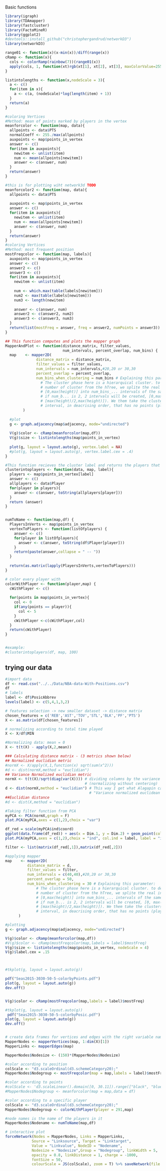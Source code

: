 
Basic functions
```r
library(igraph)
library(TDAmapper)
library(fastcluster)
library(FactoMineR)
library(ggplot2)
#devtools::install_github("christophergandrud/networkD3")
library(networkD3)

range01 <- function(x)(x-min(x))/diff(range(x))
cRamp <- function(x){
  cols <- colorRamp(rainbow(7))(range01(x))
  apply(cols, 1, function(xt)rgb(xt[1], xt[2], xt[3], maxColorValue=255))
} 

listintolengths <- function(x,nodeScale = 3){
  a <- c()
  for(item in x){
    a <- c(a, (nodeScale)*log(length(item) + 1))
  }
  return(a)
}

#coloring Vertices
#Method: mean of points marked by players in the vertex
meanforcolor <- function(map, data){
  allpoints <- data$PTS
  normalCoeff <- 255./max(allpoints)
  auxpoints <- map$points_in_vertex
  answer <- c()
  for(item in auxpoints){
    newitem <- unlist(item)
    num <- mean(allpoints[newitem])
    answer <- c(answer, num)
  }
  return(answer)
}

#this is for plotting wiht network3d TODO
meanforcolor2 <- function(map, data){
  allpoints <- data$PTS
  
  auxpoints <- map$points_in_vertex
  answer <- c()
  for(item in auxpoints){
    newitem <- unlist(item)
    num <- mean(allpoints[newitem])
    answer <- c(answer, num)
  }
  return(answer)
}
#coloring Vertices
#Method: most frequent position
mostFreqcolor <- function(map, labels){
  auxpoints <- map$points_in_vertex
  answer <- c()
  answer2 <- c()
  answer3 <- c()
  for(item in auxpoints){
    newitem <- unlist(item)
    
    num <- which.max(table(labels[newitem]))
    num2 <- max(table(labels[newitem]))
    num3 <- length(newitem)
    
    answer <- c(answer, num)
    answer2 <- c(answer2, num2)
    answer3 <- c(answer3, num3)
  }
  return(list(mostFreq = answer, freq = answer2, numPoints = answer3))
}

## This function computes and plots the mapper graph
MapperAndPlot <- function(distance_matrix, filter_values,
                          num_intervals, percent_overlap, num_bins) {
  map    <- mapper2D(
              distance_matrix = distance_matrix, 
              filter_values = filter_values,
              num_intervals = num_intervals,#20,20 or 30,30
              percent_overlap = percent_overlap,
              num_bins_when_clustering = num_bins # Explaining this parameter:
                # The cluster phase here is a hierarquical cluster. to define the
                # number of cluster from the hTree, we splite the real interval 
                # [0,max(height)] into num_bins_... intervals of the same size (that is 
                # if num_b... is 2, 2 intervals will be created, [0,max(height)/2) and 
                # [max(height)/2,max(height)]). We them take the clusters from the first 
                # interval, in deacrising order, that has no points (players) in it.
        )
  
  #plot
  g <- graph.adjacency(map$adjacency, mode="undirected")
  
  V(g)$color <- cRamp(meanforcolor(map,df))
  V(g)$size <- listintolengths(map$points_in_vertex)
  
  plot(g, layout = layout.auto(g), vertex.label = NA)
  #plot(g, layout = layout.auto(g), vertex.label.cex = .4)
}

#This function recieves the cluster label and returns the players that are in that cluster
clusterintoplayers <- function(data, map, label){
  players <- map$points_in_vertex[label]
  answer <- c()
  allplayers <- data$Player
  for(player in players){
    answer <- c(answer, toString(allplayers[player]))
  }
  return (answer)
}


numToName <- function(map,df) {
  PlayersInVerts <- map$points_in_vertex
  vertexToPlayers <- function(listOfplayers) {
    answer <- c()
    for(player in listOfplayers){
      answer <- c(answer, toString(df$Player[player]))
    }
    return(paste(answer,collapse = " -- "))
  }
  
  return(as.matrix(lapply(PlayersInVerts,vertexToPlayers)))
}

# color every player with 
colorWithPlayer <- function(player,map) {
  cWithPlayer <- c()
  
  for(points in map$points_in_vertex){
    col <- 0
    if(any(points == player)){
      col <- 5
    }
    cWithPlayer <-c(cWithPlayer,col)  
  }
  return(cWithPlayer)
}


#example:
#clusterintoplayers(df, map, 100)
```





## trying our data
```r
#import data
df <- read.csv("../../Data/NBA-data-With-Positions.csv")
df
# labels
label <- df$PosicAbbrev
levels(label) <- c(5,4,1,3,2)

# features selection -> new smaller dataset -> distance matrix
chosen_features = c('REB','AST','TOV','STL','BLK','PF','PTS')
X <- as.matrix(df[chosen_features])

# normalizing according to total time played
X <- X/df$MIN

#Normalizing data: mean = 0
X <- t(t(X) - apply(X,2,mean))

### Calculating distance matrix - (3 metrics shown below)
## Normalized euclidian metric
#normX <- X/apply(X,1,function(x) sqrt(sum(x^2)))
#d <- dist(normX,method = "euclidian")
## Variance Normalized euclidian metric
normX <- t(t(X)/sqrt(diag(var(X)))) # dividing columns by the variance
                                    # (normalizing without centering)
d <- dist(normX,method = "euclidian") # This way I get what Alagapin called
                                      # "Variance normalized euclidean distance"
##Euclidian distance
#d <- dist(X,method = "euclidian")

#Taking filter function from PCA
myPCA <- PCA(normX,graph = F)
plot.PCA(myPCA,axes = c(1,2),choix = "var")

df_red = scale(myPCA$ind$coord)
ggplot(data.frame(df_red)) + aes(x = Dim.1, y = Dim.2) + geom_point(color = label)
plot.PCA(myPCA,axes = c(1,2),choix = "ind", col.ind = label, label = "ind.sup")

filter <- list(matrix(df_red[,1]),matrix(df_red[,2]))

#applying mapper
map    <- mapper2D(
          distance_matrix = d, 
          filter_values = filter,
          num_intervals = c(40,40),#20,20 or 30,30
          percent_overlap = 50,
          num_bins_when_clustering = 30 # Explaining this parameter:
              # The cluster phase here is a hierarquical cluster. to define the
              # number of cluster from the hTree, we splite the real interval 
              # [0,max(height)] into num_bins_... intervals of the same size (that is 
              # if num_b... is 2, 2 intervals will be created, [0, max(height)/2) and 
              # [max(height)/2,max(height)]). We them take the clusters from the first 
              # interval, in deacrising order, that has no points (players) in it.
      )

#plotting
g <- graph.adjacency(map$adjacency, mode="undirected")

V(g)$color <- cRamp(meanforcolor(map,df))
#V(g)$color <- cRamp(mostFreqcolor(map,labels = label)$mostFreq)
V(g)$size <- listintolengths(map$points_in_vertex, nodeScale = 4)
V(g)$label.cex = .15



#tkplot(g, layout = layout.auto(g))

pdf("Seas2015-3030-50-5-colorbyPoints.pdf")
plot(g, layout = layout.auto(g))
dev.off()


V(g)$color <- cRamp(mostFreqcolor(map,labels = label)$mostFreq)

#tkplot(g, layout = layout.auto(g))
 pdf("Seas2015-3030-50-5-colorbyPosic.pdf")
plot(g, layout = layout.auto(g))
dev.off()


# create data frames for vertices and edges with the right variable names 
MapperNodes <- mapperVertices(map, 1:dim(X)[1])
MapperLinks <- mapperEdges(map)

MapperNodes$Nodesize <- (150)*(MapperNodes$Nodesize)

#color according to position
colScale <- "d3.scaleOrdinal(d3.schemeCategory20);"
MapperNodes$Nodegroup <- mostFreqcolor(map = map,labels = label)$mostFreq

#color according to points
#colScale <- 'd3.scaleLinear().domain([0, 30.11]).range(["black", "blue"]);'
#MapperNodes$Nodegroup <- meanforcolor(map = map,data = df)

#color according to a specific player
colScale <- "d3.scaleOrdinal(d3.schemeCategory20);"
MapperNodes$Nodegroup <- colorWithPlayer(player = 291,map)

#node names is the name of the players in it
MapperNodes$Nodename <- numToName(map,df)

# interactive plot
forceNetwork(Nodes = MapperNodes, Links = MapperLinks, 
            Source = "Linksource", Target = "Linktarget",
            Value = "Linkvalue", NodeID = "Nodename",
            Nodesize = "Nodesize",Group = "Nodegroup", linkWidth = 5,
            opacity = 0.8, linkDistance = 1, charge = -1000,
            fontSize = 50,
            colourScale = JS(colScale), zoom = T) %>% saveNetwork(file = 'Net1.html')

```